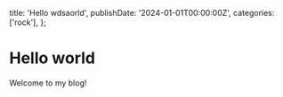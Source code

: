   title: 'Hello wdsaorld',
  publishDate: '2024-01-01T00:00:00Z',
  categories: ['rock'],
};

# Hello world

Welcome to my blog!
